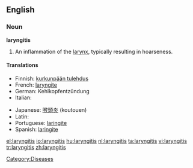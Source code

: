 ==English==
===Noun===
'''laryngitis'''

#An inflammation of the [[larynx]], typically resulting in hoarseness.

====Translations====
{{trans-top|inflammation of the larynx}}
* Finnish: [[kurkunpään tulehdus]]
* French: [[laryngite]]
* German: Kehlkopfentzündung
* Italian: {{t-|it|laringite|lang=it|f}}
{{trans-mid}}
* Japanese: [[喉頭炎]] (koutouen)
* Latin: {{t-|la|laryngitis}}
* Portuguese: [[laringite]]
* Spanish: [[laringite]]
{{trans-bottom}}

[[Category:Diseases]]

[[el:laryngitis]]
[[io:laryngitis]]
[[hu:laryngitis]]
[[nl:laryngitis]]
[[ta:laryngitis]]
[[vi:laryngitis]]
[[tr:laryngitis]]
[[zh:laryngitis]]